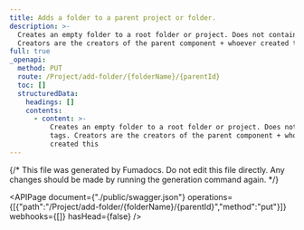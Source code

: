 ```yaml
---
title: Adds a folder to a parent project or folder.
description: >-
  Creates an empty folder to a root folder or project. Does not contain tags.
  Creators are the creators of the parent component + whoever created this
full: true
_openapi:
  method: PUT
  route: /Project/add-folder/{folderName}/{parentId}
  toc: []
  structuredData:
    headings: []
    contents:
      - content: >-
          Creates an empty folder to a root folder or project. Does not contain
          tags. Creators are the creators of the parent component + whoever
          created this
---
```


{/* This file was generated by Fumadocs.
Do not edit this file directly. Any changes should be made by running the generation command again. */}

<APIPage document={"./public/swagger.json"} operations={[{"path":"/Project/add-folder/{folderName}/{parentId}","method":"put"}]} webhooks={[]} hasHead={false} />